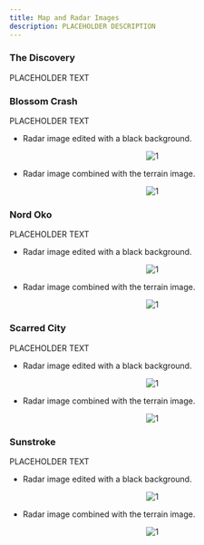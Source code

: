 ```yaml
---
title: Map and Radar Images
description: PLACEHOLDER DESCRIPTION
---
```


### The Discovery

PLACEHOLDER TEXT

### Blossom Crash

PLACEHOLDER TEXT

- Radar image edited with a black background.

<div align="center">

![1](https://raw.githubusercontent.com/ThatSINEWAVE/pcw-bughunters/refs/heads/main/images/datamining/Maps%20and%20Radars/RADAR_VIETNAM_BLACK_BACKGROUND.png)

</div>

- Radar image combined with the terrain image.

<div align="center">

![1](https://raw.githubusercontent.com/ThatSINEWAVE/pcw-bughunters/refs/heads/main/images/datamining/Maps%20and%20Radars/TERRAIN_RADAR_VIETNAM.png)

</div>

### Nord Oko

PLACEHOLDER TEXT

- Radar image edited with a black background.

<div align="center">

![1](https://raw.githubusercontent.com/ThatSINEWAVE/pcw-bughunters/refs/heads/main/images/datamining/Maps%20and%20Radars/RADAR_NORDOKO_BLACK_BACKGROUND.png)

</div>

- Radar image combined with the terrain image.

<div align="center">

![1](https://raw.githubusercontent.com/ThatSINEWAVE/pcw-bughunters/refs/heads/main/images/datamining/Maps%20and%20Radars/TERRAIN_RADAR_NORDOKO.png)

</div>

### Scarred City

PLACEHOLDER TEXT

- Radar image edited with a black background.

<div align="center">

![1](https://raw.githubusercontent.com/ThatSINEWAVE/pcw-bughunters/refs/heads/main/images/datamining/Maps%20and%20Radars/RADAR_BEIRUT_BLACK_BACKGROUND.png)

</div>

- Radar image combined with the terrain image.

<div align="center">

![1](https://raw.githubusercontent.com/ThatSINEWAVE/pcw-bughunters/refs/heads/main/images/datamining/Maps%20and%20Radars/TERRAIN_RADAR_BEIRUT.png)

</div>

### Sunstroke

PLACEHOLDER TEXT

- Radar image edited with a black background.

<div align="center">

![1](https://raw.githubusercontent.com/ThatSINEWAVE/pcw-bughunters/refs/heads/main/images/datamining/Maps%20and%20Radars/RADAR_SUNSTROKE_BLACK_BACKGROUND.png)

</div>

- Radar image combined with the terrain image.

<div align="center">

![1](https://raw.githubusercontent.com/ThatSINEWAVE/pcw-bughunters/refs/heads/main/images/datamining/Maps%20and%20Radars/TERRAIN_RADAR_SUNSTROKE.png)

</div>